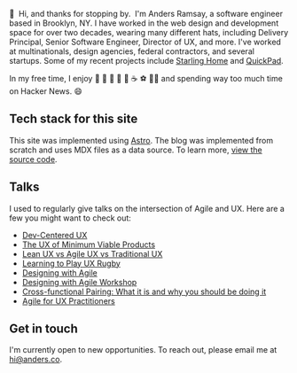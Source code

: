 
:wave: &nbsp;Hi, and thanks for stopping by. &nbsp;I'm Anders Ramsay, a software engineer based in Brooklyn, NY.  I have worked in the web design and development space for over two decades, wearing many different hats, including Delivery Principal, Senior Software Engineer, Director of UX, and more.  I've worked at multinationals, design agencies, federal contractors, and several startups. Some of my recent projects include [Starling Home](https://www.starlinghome.co/) and [QuickPad](https://www.quickpadapp.com/).  

In my free time, I enjoy 📖 :wine_glass: :ski: :tennis: 🏃 :coffee: :soccer: 🏋️‍♂️ and spending way too much time on Hacker News. :smile:

## Tech stack for this site

This site was implemented using [Astro](https://astro.build/). The blog was implemented from scratch and uses MDX files as a data source. To learn more, [view the source code](https://github.com/andersr/personal-site).

## Talks

I used to regularly give talks on the intersection of Agile and UX. Here are a few you might want to check out:

- [Dev-Centered UX](https://www.slideshare.net/andersr/devcentered-uxworkshopuxweek2014)
- [The UX of Minimum Viable Products](https://www.slideshare.net/andersr/the-ux-of-minimum-viable-products-20462325)
- [Lean UX vs Agile UX vs Traditional UX](https://www.slideshare.net/andersr/lean-ux-roundtable)
- [Learning to Play UX Rugby](https://www.slideshare.net/andersr/learning-to-play-ux-rugby-extended)
- [Designing with Agile](https://www.slideshare.net/andersr/designing-with-agile-workshop)
- [Designing with Agile Workshop](https://www.slideshare.net/andersr/designing-with-agile-workshop)
- [Cross-functional Pairing: What it is and why you should be doing it](https://www.slideshare.net/andersr/crossfunctional-pairing-what-it-is-and-why-you-should-be-doing-it)
- [Agile for UX Practitioners](https://www.slideshare.net/andersr/agile-for-ux-practitioners)

## Get in touch

I'm currently open to new opportunities. To reach out, please email me at [hi@anders.co](mailto:%68%69%40%61%6e%64%65%72%73%2e%63%6f).

